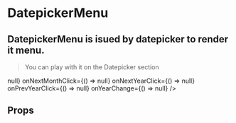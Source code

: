 
<Meta
  title='Components|Molecules/DatepickerMenu'
  component={DatepickerMenu}
/>

# DatepickerMenu

## DatepickerMenu is isued by datepicker to render it menu.

>You can play with it on the Datepicker section

<Preview>
  <DatepickerMenu
    month={4}
    year={2020}
    onPrevMonthClick={() => null}
    onNextMonthClick={() => null}
    onNextYearClick={() => null}
    onPrevYearClick={() => null}
    onYearChange={() => null}
  />
</Preview>

## Props

<Props of={DatepickerMenu} />